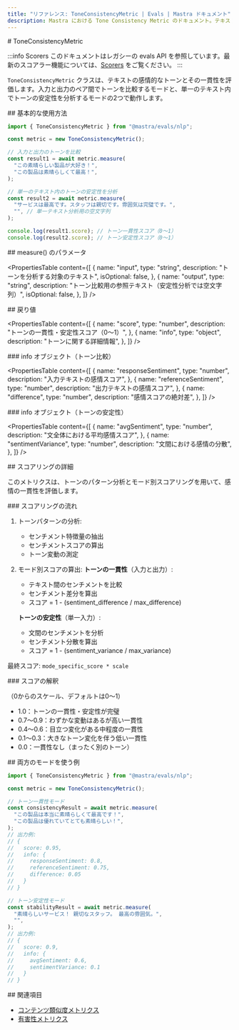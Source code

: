 ```yaml
---
title: "リファレンス: ToneConsistencyMetric | Evals | Mastra ドキュメント"
description: Mastra における Tone Consistency Metric のドキュメント。テキストの感情トーンとセンチメントの一貫性を評価します。
---
```


<div id="toneconsistencymetric">
  # ToneConsistencyMetric
</div>

:::info Scorers
このドキュメントはレガシーの evals API を参照しています。最新のスコアラー機能については、[Scorers](/docs/scorers/overview) をご覧ください。
:::

`ToneConsistencyMetric` クラスは、テキストの感情的なトーンとその一貫性を評価します。入力と出力のペア間でトーンを比較するモードと、単一のテキスト内でトーンの安定性を分析するモードの2つで動作します。

<div id="basic-usage">
  ## 基本的な使用方法
</div>

```typescript
import { ToneConsistencyMetric } from "@mastra/evals/nlp";

const metric = new ToneConsistencyMetric();

// 入力と出力のトーンを比較
const result1 = await metric.measure(
  "この素晴らしい製品が大好き！",
  "この製品は素晴らしくて最高！",
);

// 単一のテキスト内のトーンの安定性を分析
const result2 = await metric.measure(
  "サービスは最高です。スタッフは親切です。雰囲気は完璧です。",
  "", // 単一テキスト分析用の空文字列
);

console.log(result1.score); // トーン一貫性スコア（0〜1）
console.log(result2.score); // トーン安定性スコア（0〜1）
```


<div id="measure-parameters">
  ## measure() のパラメータ
</div>

<PropertiesTable
  content={[
    {
      name: "input",
      type: "string",
      description: "トーンを分析する対象のテキスト",
      isOptional: false,
    },
    {
      name: "output",
      type: "string",
      description:
        "トーン比較用の参照テキスト（安定性分析では空文字列）",
      isOptional: false,
    },
  ]}
/>

<div id="returns">
  ## 戻り値
</div>

<PropertiesTable
  content={[
    {
      name: "score",
      type: "number",
      description: "トーンの一貫性・安定性スコア（0～1）",
    },
    {
      name: "info",
      type: "object",
      description: "トーンに関する詳細情報",
    },
  ]}
/>

<div id="info-object-tone-comparison">
  ### info オブジェクト（トーン比較）
</div>

<PropertiesTable
  content={[
    {
      name: "responseSentiment",
      type: "number",
      description: "入力テキストの感情スコア",
    },
    {
      name: "referenceSentiment",
      type: "number",
      description: "出力テキストの感情スコア",
    },
    {
      name: "difference",
      type: "number",
      description: "感情スコアの絶対差",
    },
  ]}
/>

<div id="info-object-tone-stability">
  ### info オブジェクト（トーンの安定性）
</div>

<PropertiesTable
  content={[
    {
      name: "avgSentiment",
      type: "number",
      description: "文全体における平均感情スコア",
    },
    {
      name: "sentimentVariance",
      type: "number",
      description: "文間における感情の分散",
    },
  ]}
/>

<div id="scoring-details">
  ## スコアリングの詳細
</div>

このメトリクスは、トーンのパターン分析とモード別スコアリングを用いて、感情の一貫性を評価します。

<div id="scoring-process">
  ### スコアリングの流れ
</div>

1. トーンパターンの分析:
   - センチメント特徴量の抽出
   - センチメントスコアの算出
   - トーン変動の測定

2. モード別スコアの算出:
   **トーンの一貫性**（入力と出力）:
   - テキスト間のセンチメントを比較
   - センチメント差分を算出
   - スコア = 1 - (sentiment_difference / max_difference)

   **トーンの安定性**（単一入力）:
   - 文間のセンチメントを分析
   - センチメント分散を算出
   - スコア = 1 - (sentiment_variance / max_variance)

最終スコア: `mode_specific_score * scale`

<div id="score-interpretation">
  ### スコアの解釈
</div>

（0からのスケール、デフォルトは0～1）

- 1.0：トーンの一貫性・安定性が完璧
- 0.7～0.9：わずかな変動はあるが高い一貫性
- 0.4～0.6：目立つ変化がある中程度の一貫性
- 0.1～0.3：大きなトーン変化を伴う低い一貫性
- 0.0：一貫性なし（まったく別のトーン）

<div id="example-with-both-modes">
  ## 両方のモードを使う例
</div>

```typescript
import { ToneConsistencyMetric } from "@mastra/evals/nlp";

const metric = new ToneConsistencyMetric();

// トーン一貫性モード
const consistencyResult = await metric.measure(
  "この製品は本当に素晴らしくて最高です！",
  "この製品は優れていてとても素晴らしい！",
);
// 出力例:
// {
//   score: 0.95,
//   info: {
//     responseSentiment: 0.8,
//     referenceSentiment: 0.75,
//     difference: 0.05
//   }
// }

// トーン安定性モード
const stabilityResult = await metric.measure(
  "素晴らしいサービス！ 親切なスタッフ。 最高の雰囲気。",
  "",
);
// 出力例:
// {
//   score: 0.9,
//   info: {
//     avgSentiment: 0.6,
//     sentimentVariance: 0.1
//   }
// }
```


<div id="related">
  ## 関連項目
</div>

- [コンテンツ類似度メトリクス](./content-similarity)
- [有害性メトリクス](./toxicity)